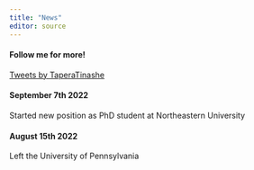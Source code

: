 ```yaml
---
title: "News"
editor: source
---
```


::: {.column-margin}
#### Follow me for more!

<a class="twitter-timeline" data-width="300" data-height="400" data-theme="light" href="https://twitter.com/TaperaTinashe?ref_src=twsrc%5Etfw">Tweets by TaperaTinashe</a> <script async src="https://platform.twitter.com/widgets.js" charset="utf-8"></script>

:::

#### September 7th 2022
Started new position as PhD student at Northeastern University

#### August 15th 2022
Left the University of Pennsylvania




